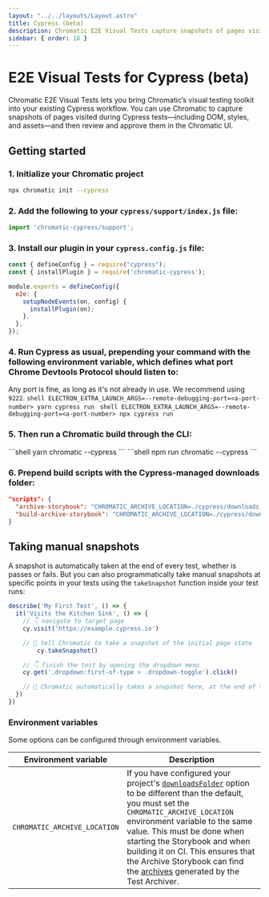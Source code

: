 ```yaml
---
layout: "../../layouts/Layout.astro"
title: Cypress (beta)
description: Chromatic E2E Visual Tests capture snapshots of pages visited during Cypress tests.
sidebar: { order: 18 }
---
```



# E2E Visual Tests for Cypress (beta)
Chromatic E2E Visual Tests lets you bring Chromatic’s visual testing toolkit into your existing Cypress workflow. You can use Chromatic to capture snapshots of pages visited during Cypress tests—including DOM, styles, and assets—and then review and approve them in the Chromatic UI.

## Getting started

### 1. Initialize your Chromatic project

```bash
npx chromatic init --cypress
```

### 2. Add the following to your `cypress/support/index.js` file:

```js
import 'chromatic-cypress/support';
```

### 3. Install our plugin in your `cypress.config.js` file:

```js
const { defineConfig } = require("cypress");
const { installPlugin } = require('chromatic-cypress');

module.exports = defineConfig({
  e2e: {
    setupNodeEvents(on, config) {
      installPlugin(on);
    },
  },
});
```

### 4. Run Cypress as usual, prepending your command with the following environment variable, which defines what port Chrome Devtools Protocol should listen to:

Any port is fine, as long as it's not already in use. We recommend using `9222`.
<Tabs>
  <TabItem label="yarn">
    ```shell
    ELECTRON_EXTRA_LAUNCH_ARGS=--remote-debugging-port=<a-port-number> yarn cypress run
    ```
  </TabItem>
  <TabItem label="npm">
    ```shell
    ELECTRON_EXTRA_LAUNCH_ARGS=--remote-debugging-port=<a-port-number> npx cypress run
    ```
  </TabItem>
</Tabs>

### 5. Then run a Chromatic build through the CLI:

<Tabs>
  <TabItem label="yarn">
    ```shell
    yarn chromatic --cypress
    ```
  </TabItem>
  <TabItem label="npm">
    ```shell
    npm run chromatic --cypress
    ```
  </TabItem>
</Tabs>

### 6. Prepend build scripts with the Cypress-managed downloads folder:

```json
"scripts": {
  "archive-storybook": "CHROMATIC_ARCHIVE_LOCATION=./cypress/downloads archive-storybook",
  "build-archive-storybook": "CHROMATIC_ARCHIVE_LOCATION=./cypress/downloads build-archive-storybook"
}
```

## Taking manual snapshots

A snapshot is automatically taken at the end of every test, whether is passes or fails. But you can also programmatically take manual snapshots at specific points in your tests using the `takeSnapshot` function inside your test runs:

```js
describe('My First Test', () => {
  it('Visits the Kitchen Sink', () => {
    // 👇 navigate to target page
    cy.visit('https://example.cypress.io')

    // 📸 tell Chromatic to take a snapshot of the initial page state
		cy.takeSnapshot()

    // 👇 finish the test by opening the dropdown menu
    cy.get('.dropdown:first-of-type > .dropdown-toggle').click()

    // 📸 Chromatic automatically takes a snapshot here, at the end of the test
  })
})
```

### Environment variables

Some options can be configured through environment variables.

| Environment variable         | Description                                                                                                                                                                                                                                                                                                                                                                                                                                                 |
| ---------------------------- | ----------------------------------------------------------------------------------------------------------------------------------------------------------------------------------------------------------------------------------------------------------------------------------------------------------------------------------------------------------------------------------------------------------------------------------------------------------- |
| `CHROMATIC_ARCHIVE_LOCATION` | If you have configured your project's [`downloadsFolder`](https://docs.cypress.io/guides/references/configuration#Downloads) option to be different than the default, you must set the `CHROMATIC_ARCHIVE_LOCATION` environment variable to the same value. This must be done when starting the Storybook and when building it on CI. This ensures that the Archive Storybook can find the [archives](#what-are-archives) generated by the Test Archiver. |